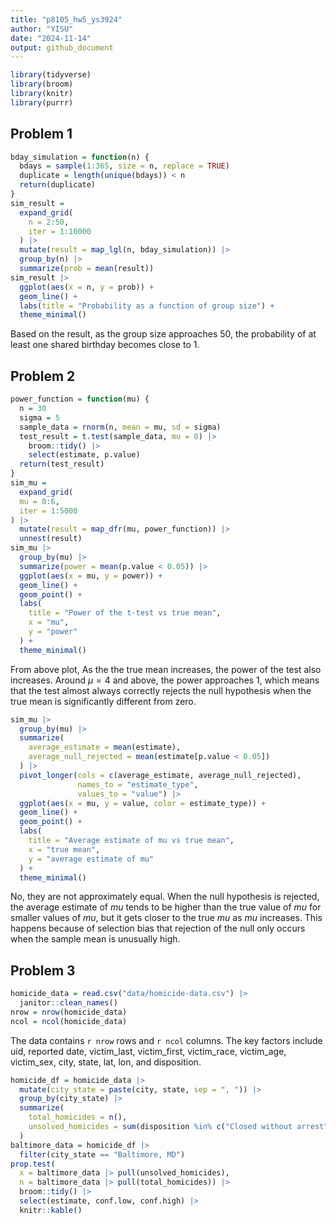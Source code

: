 ```yaml
---
title: "p8105_hw5_ys3924"
author: "YISU"
date: "2024-11-14"
output: github_document
---
```


```r
library(tidyverse)
library(broom)
library(knitr)
library(purrr)
```

## Problem 1

```r
bday_simulation = function(n) {
  bdays = sample(1:365, size = n, replace = TRUE)
  duplicate = length(unique(bdays)) < n
  return(duplicate)
}
sim_result = 
  expand_grid(
    n = 2:50,
    iter = 1:10000
  ) |>
  mutate(result = map_lgl(n, bday_simulation)) |>
  group_by(n) |>
  summarize(prob = mean(result))
sim_result |>
  ggplot(aes(x = n, y = prob)) +
  geom_line() +
  labs(title = "Probability as a function of group size") +
  theme_minimal()
```

Based on the result, as the group size approaches 50, the probability of at least one shared birthday becomes close to 1.

## Problem 2

```r
power_function = function(mu) {
  n = 30
  sigma = 5
  sample_data = rnorm(n, mean = mu, sd = sigma)
  test_result = t.test(sample_data, mu = 0) |>
    broom::tidy() |>
    select(estimate, p.value)
  return(test_result)
}
sim_mu =
  expand_grid(
  mu = 0:6,
  iter = 1:5000
) |>
  mutate(result = map_dfr(mu, power_function)) |>
  unnest(result)
sim_mu |>
  group_by(mu) |>
  summarize(power = mean(p.value < 0.05)) |>
  ggplot(aes(x = mu, y = power)) +
  geom_line() +
  geom_point() +
  labs(
    title = "Power of the t-test vs true mean",
    x = "mu",
    y = "power"
  ) +
  theme_minimal()
```

From above plot, As the the true mean increases, the power of the test also increases. Around $\mu=4$ and above, the power approaches 1, which means that the test almost always correctly rejects the null hypothesis when the true mean is significantly different from zero.


```r
sim_mu |>
  group_by(mu) |>
  summarize(
    average_estimate = mean(estimate),
    average_null_rejected = mean(estimate[p.value < 0.05])
  ) |>
  pivot_longer(cols = c(average_estimate, average_null_rejected),
               names_to = "estimate_type",
               values_to = "value") |>
  ggplot(aes(x = mu, y = value, color = estimate_type)) +
  geom_line() +
  geom_point() +
  labs(
    title = "Average estimate of mu vs true mean",
    x = "true mean",
    y = "average estimate of mu"
  ) +
  theme_minimal()
```

No, they are not approximately equal. When the null hypothesis is rejected, the average estimate of $mu$ tends to be higher than the true value of $mu$ for smaller values of $mu$, but it gets closer to the true $mu$ as $mu$ increases. This happens because of selection bias that rejection of the null only occurs when the sample mean is unusually high.

## Problem 3

```r
homicide_data = read.csv("data/homicide-data.csv") |>
  janitor::clean_names()
nrow = nrow(homicide_data)
ncol = ncol(homicide_data)
```

The data contains `r nrow` rows and `r ncol` columns. The key factors include uid, reported date, victim_last, victim_first, victim_race, victim_age, victim_sex, city, state, lat, lon, and disposition.

```r
homicide_df = homicide_data |>
  mutate(city_state = paste(city, state, sep = ", ")) |>
  group_by(city_state) |>
  summarize(
    total_homicides = n(),
    unsolved_homicides = sum(disposition %in% c("Closed without arrest", "Open/No arrest"))
  )
baltimore_data = homicide_df |>
  filter(city_state == "Baltimore, MD")
prop.test(
  x = baltimore_data |> pull(unsolved_homicides), 
  n = baltimore_data |> pull(total_homicides)) |>
  broom::tidy() |>
  select(estimate, conf.low, conf.high) |>
  knitr::kable()
```

